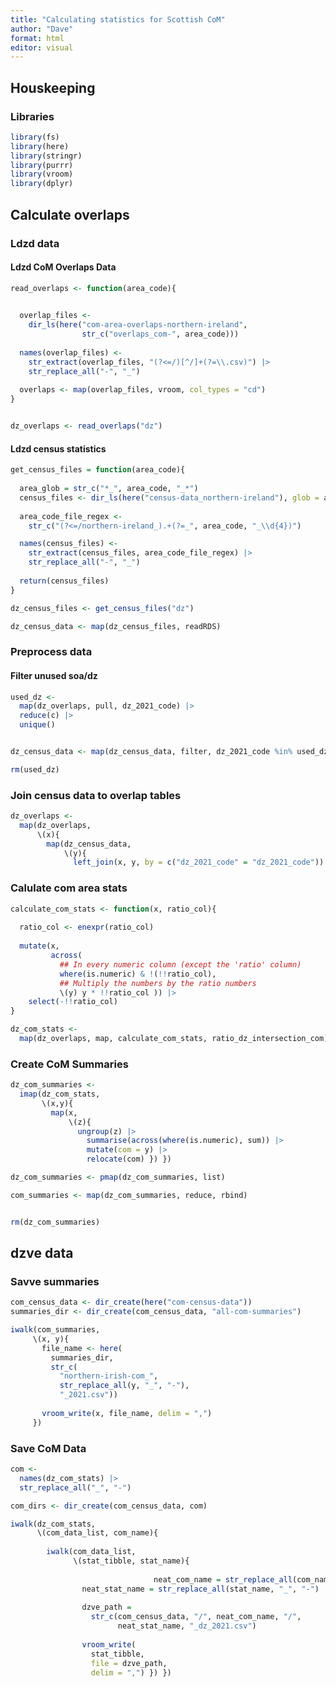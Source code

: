```yaml
---
title: "Calculating statistics for Scottish CoM"
author: "Dave"
format: html
editor: visual
---
```


## Houskeeping

### Libraries

```r
library(fs)
library(here)
library(stringr)
library(purrr)
library(vroom)
library(dplyr)
```

## Calculate overlaps

### Ldzd data

#### Ldzd CoM Overlaps Data

```r
read_overlaps <- function(area_code){

  
  overlap_files <-
    dir_ls(here("com-area-overlaps-northern-ireland",
                str_c("overlaps_com-", area_code)))
  
  names(overlap_files) <-
    str_extract(overlap_files, "(?<=/)[^/]+(?=\\.csv)") |>
    str_replace_all("-", "_")
  
  overlaps <- map(overlap_files, vroom, col_types = "cd")
}


dz_overlaps <- read_overlaps("dz")
```

#### Ldzd census statistics

```r
get_census_files = function(area_code){
  
  area_glob = str_c("*_", area_code, "_*")  
  census_files <- dir_ls(here("census-data_northern-ireland"), glob = area_glob)
  
  area_code_file_regex <- 
    str_c("(?<=/northern-ireland_).+(?=_", area_code, "_\\d{4})")

  names(census_files) <- 
    str_extract(census_files, area_code_file_regex) |> 
    str_replace_all("-", "_")
  
  return(census_files)
}

dz_census_files <- get_census_files("dz")

dz_census_data <- map(dz_census_files, readRDS)
```

### Preprocess data

#### Filter unused soa/dz

```r
used_dz <-
  map(dz_overlaps, pull, dz_2021_code) |> 
  reduce(c) |> 
  unique()


dz_census_data <- map(dz_census_data, filter, dz_2021_code %in% used_dz)

rm(used_dz)
```

### Join census data to overlap tables

```r
dz_overlaps <- 
  map(dz_overlaps,
      \(x){
        map(dz_census_data, 
            \(y){
              left_join(x, y, by = c("dz_2021_code" = "dz_2021_code")) }) })
```

### Calulate com area stats

```r
calculate_com_stats <- function(x, ratio_col){
  
  ratio_col <- enexpr(ratio_col)
  
  mutate(x,
         across(
           ## In every numeric column (except the 'ratio' column)
           where(is.numeric) & !(!!ratio_col),
           ## Multiply the numbers by the ratio numbers
           \(y) y * !!ratio_col )) |> 
    select(-!!ratio_col)
}

dz_com_stats <- 
  map(dz_overlaps, map, calculate_com_stats, ratio_dz_intersection_com)
```

### Create CoM Summaries

```r
dz_com_summaries <- 
  imap(dz_com_stats, 
       \(x,y){
         map(x,
             \(z){
               ungroup(z) |>
                 summarise(across(where(is.numeric), sum)) |> 
                 mutate(com = y) |> 
                 relocate(com) }) })

dz_com_summaries <- pmap(dz_com_summaries, list)

com_summaries <- map(dz_com_summaries, reduce, rbind)


rm(dz_com_summaries)
```

## dzve data

### Savve summaries

```r
com_census_data <- dir_create(here("com-census-data"))
summaries_dir <- dir_create(com_census_data, "all-com-summaries")

iwalk(com_summaries,
     \(x, y){
       file_name <- here(
         summaries_dir,
         str_c(
           "northern-irish-com_",
           str_replace_all(y, "_", "-"),
           "_2021.csv"))
       
       vroom_write(x, file_name, delim = ",")
     })
```

### Save CoM Data

```r
com <-
  names(dz_com_stats) |> 
  str_replace_all("_", "-")

com_dirs <- dir_create(com_census_data, com)

iwalk(dz_com_stats,
      \(com_data_list, com_name){
        
        iwalk(com_data_list,
              \(stat_tibble, stat_name){
                
                                neat_com_name = str_replace_all(com_name, "_", "-")
                neat_stat_name = str_replace_all(stat_name, "_", "-")
                
                dzve_path =
                  str_c(com_census_data, "/", neat_com_name, "/",
                        neat_stat_name, "_dz_2021.csv")
                
                vroom_write(
                  stat_tibble,
                  file = dzve_path,
                  delim = ",") }) })
```

